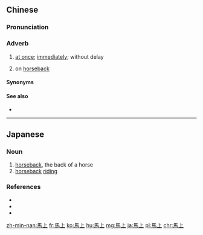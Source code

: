 {{also|马上}}
==Chinese==
{{zh-forms|s=马上}}

===Pronunciation===
{{zh-pron
|m=mǎshàng
|ma=y
|c=maa5 soeng6
|h=pfs=mâ-song
|mn=má-siōng
|w=1'ma zaan,1'mo zaan,3ma zaan,3mo zaan
|cat=adv
}}

===Adverb===
{{zh-adv}}

# [[at once]]; [[immediately]]; without delay
#: {{zh-x|我 馬上 就 回來。|I'll be back in a minute.}}
# on [[horseback]]

====Synonyms====
{{zh-dial}}

====See also====
* {{zh-l|趕快}}

{{zh-cat|Beginning}}

----

==Japanese==
{{ja-kanjitab|ば|じょう|yomi=on}}

===Noun===
{{ja-noun|ばじょう}}

# [[horseback]], the back of a horse
# [[horseback]] [[riding]]

===References===
* {{R:Shogakukan}}
* {{R:Kojien}}
* {{R:Meikyo}}

[[zh-min-nan:馬上]]
[[fr:馬上]]
[[ko:馬上]]
[[hu:馬上]]
[[mg:馬上]]
[[ja:馬上]]
[[pl:馬上]]
[[chr:馬上]]